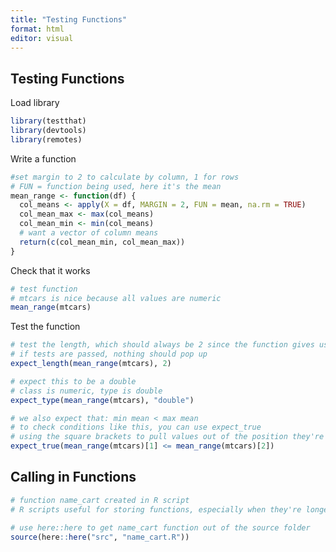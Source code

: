 ```yaml
---
title: "Testing Functions"
format: html
editor: visual
---
```


## Testing Functions

Load library

```r
library(testthat)
library(devtools)
library(remotes)
```

Write a function

```r
#set margin to 2 to calculate by column, 1 for rows
# FUN = function being used, here it's the mean
mean_range <- function(df) {
  col_means <- apply(X = df, MARGIN = 2, FUN = mean, na.rm = TRUE)
  col_mean_max <- max(col_means)
  col_mean_min <- min(col_means)
  # want a vector of column means
  return(c(col_mean_min, col_mean_max))
}
```

Check that it works

```r
# test function
# mtcars is nice because all values are numeric
mean_range(mtcars)
```

Test the function

```r
# test the length, which should always be 2 since the function gives us max & min means
# if tests are passed, nothing should pop up
expect_length(mean_range(mtcars), 2)

# expect this to be a double
# class is numeric, type is double
expect_type(mean_range(mtcars), "double")

# we also expect that: min mean < max mean
# to check conditions like this, you can use expect_true
# using the square brackets to pull values out of the position they're in, here the min mean is at the [1] position
expect_true(mean_range(mtcars)[1] <= mean_range(mtcars)[2])
```

## Calling in Functions

```r
# function name_cart created in R script
# R scripts useful for storing functions, especially when they're longer

# use here::here to get name_cart function out of the source folder
source(here::here("src", "name_cart.R"))


```
